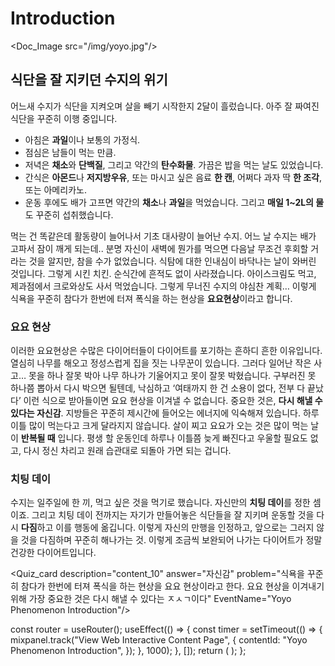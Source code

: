 # Introduction


<Doc_Image src="/img/yoyo.jpg"/>

## 식단을 잘 지키던 수지의 위기

어느새 수지가 식단을 지켜오며 살을 빼기 시작한지 2달이 흘렀습니다. 아주 잘 짜여진 식단을 꾸준히 이행 중입니다.

- 아침은 **과일**이나 보통의 가정식.
- 점심은 남들이 먹는 만큼.
- 저녁은 **채소**와 **단백질**, 그리고 약간의 **탄수화물**. 가끔은 밥을 먹는 날도 있었습니다.
- 간식은 **아몬드**나 **저지방우유**, 또는 마시고 싶은 음료 **한 캔**, 어쩌다 과자 딱 **한 조각**, 또는 아메리카노.
- 운동 후에도 배가 고프면 약간의 **채소**나 **과일**을 먹었습니다. 그리고 **매일 1~2L의 물**도 꾸준히 섭취했습니다.

먹는 건 똑같은데 활동량이 늘어나서 기초 대사량이 늘어난 수지. 어느 날 수지는 배가 고파서 잠이 깨게 되는데.. 분명 자신이 새벽에 뭔가를 먹으면 다음날 무조건 후회할 거라는 것을 알지만, 참을 수가 없었습니다. 식탐에 대한 인내심이 바닥나는 날이 와버린 것입니다. 그렇게 시킨 치킨. 순식간에 흔적도 없이 사라졌습니다. 아이스크림도 먹고, 제과점에서 크로와상도 사서 먹었습니다. 그렇게 무너진 수지의 야심찬 계획… 이렇게 식욕을 꾸준히 참다가 한번에 터져 폭식을 하는 현상을 **요요현상**이라고 합니다.

### 요요 현상

이러한 요요현상은 수많은 다이어터들이 다이어트를 포기하는 흔하디 흔한 이유입니다. 열심히 나무를 해오고 정성스럽게 집을 짓는 나무꾼이 있습니다. 그러다 일어난 작은 사고… 못을 하나 잘못 박아 나무 하나가 기울어지고 못이 잘못 박혔습니다. 구부러진 못 하나쯤 뽑아서 다시 박으면 될텐데, 낙심하고 ‘여태까지 한 건 소용이 없다, 전부 다 끝났다’ 이런 식으로 받아들이면 요요 현상을 이겨낼 수 없습니다. 중요한 것은, **다시 해낼 수 있다는 자신감**. 지방들은 꾸준히 제시간에 들어오는 에너지에 익숙해져 있습니다. 하루 이틀 많이 먹는다고 크게 달라지지 않습니다. 살이 찌고 요요가 오는 것은 많이 먹는 날이 **반복될 때** 입니다. 평생 할 운동인데 하루나 이틀쯤 늦게 빠진다고 우울할 필요도 없고, 다시 정신 차리고 원래 습관대로 되돌아 가면 되는 겁니다.

### 치팅 데이

수지는 일주일에 한 끼, 먹고 싶은 것을 먹기로 했습니다. 자신만의 **치팅 데이**를 정한 셈이죠. 그리고 치팅 데이 전까지는 자기가 만들어놓은 식단들을 잘 지키며 운동할 것을 다시 **다짐**하고 이를 행동에 옮깁니다. 이렇게 자신의 만행을 인정하고, 앞으로는 그러지 않을 것을 다짐하며 꾸준히 해나가는 것. 이렇게 조금씩 보완되어 나가는 다이어트가 정말 건강한 다이어트입니다.


<Quiz_card description="content_10" answer="자신감" problem="식욕을 꾸준히 참다가 한번에 터져 폭식을 하는 현상을 요요 현상이라고 한다. 요요 현상을 이겨내기 위해 가장 중요한 것은 다시 해낼 수 있다는 ㅈㅅㄱ이다" EventName="Yoyo Phenomenon Introduction"/>



  const router = useRouter();
  useEffect(() => {
    const timer = setTimeout(() => {
      mixpanel.track("View Web Interactive Content Page", {
        contentId: "Yoyo Phenomenon Introduction",
      });
    }, 1000);
  }, []);
  return (
    <PageKey route={router.pathname} EventName="Yoyo Phenomenon Introduction" />
  );
};

<Final />
